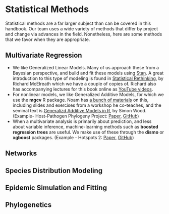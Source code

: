# Statistical Methods

Statistical methods are a far larger subject than can be covered in this handbook.
Our team uses a wide variety of methods that differ by project and change via advances in the field.
Nonetheless, here are some methods that we favor when they are appropriate.

## Multivariate Regression

-  We like Generalized Linear Models. Many of us approach these from a Bayesian perspective,
   and build and fit these models using [Stan](http://mc-stan.org/).  A great introduction to
   this type of modeling is found in [Statistical Rethinking](http://xcelab.net/rm/statistical-rethinking/),
   by Richard McElreath which we have a couple of copies of. Richard also has accompanying lectures for
   this book online as [YouTube videos](https://www.youtube.com/playlist?list=PLDcUM9US4XdM9_N6XUUFrhghGJ4K25bFc).
-  For nonlinear models, we like Generalized Additive Models, for which we use the **mgcv** R package. Noam has
[a bunch of materials](https://github.com/noamross/2017-11-14-noamross-gams-nyhackr) on this, including slides and exercises from a workshop he co-teaches, and the seminal text is [Generalizd Additive Models in R](https://www.amazon.com/Generalized-Additive-Models-Introduction-Statistical/dp/1498728332/ref=redir_mobile_desktop?_encoding=UTF8&%2AVersion%2A=1&%2Aentries%2A=0), by Simon Wood.  (Example- Host-Pathogen Phylogeny Project: [Paper](https://dx.doi.org/10.1038/nature22975), [GitHub](https://github.com/ecohealthalliance/HP3))
-  When a multivariate analysis is primarily about prediction, and less about variable inference, machine-learning methods such as **boosted regression trees** are useful.  We make use of these through the **dismo** or **xgboost** packages. (Example - Hotspots 2: [Paper](https://www.nature.com/articles/s41467-017-00923-8), [GitHub](https://github.com/ecohealthalliance/hotspots2))

## Networks

## Species Distribution Modeling

## Epidemic Simulation and Fitting

## Phylogenetics
